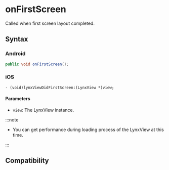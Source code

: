 # onFirstScreen

Called when first screen layout completed.

## Syntax

### Android

```java
public void onFirstScreen();
```

### iOS

```objc
- (void)lynxViewDidFirstScreen:(LynxView *)view;
```

#### Parameters

- `view`: The LynxView instance.

:::note

- You can get performance during loading process of the LynxView at this time.

:::

## Compatibility


<LegacyCompatTable metadata="lynx-native-api/lynx-view-client/on-first-screen" />
